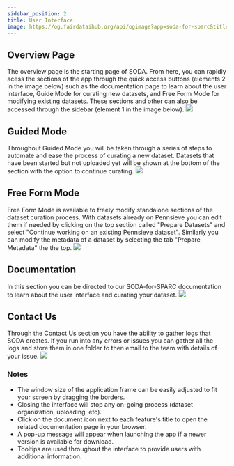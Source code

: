 ```yaml
---
sidebar_position: 2
title: User Interface
image: https://og.fairdataihub.org/api/ogimage?app=soda-for-sparc&title=User%20Interface&description=Getting%20Started
---
```


## Overview Page

The overview page is the starting page of SODA. From here, you can rapidly acess the sections of the app through the quick access buttons (elements 2 in the image below) such as the documentation page to learn about the user interface, Guide Mode for curating new datasets, and Free Form Mode for modifying existing datasets. These sections and other can also be accessed through the sidebar (element 1 in the image below).
![](https://raw.githubusercontent.com/fairdataihub/SODA-for-SPARC/main/docs/documentation/getting-started/overview-soda.PNG)

## Guided Mode

Throughout Guided Mode you will be taken through a series of steps to automate and ease the process of curating a new dataset. Datasets that have been started but not uploaded yet will be shown at the bottom of the section with the option to continue curating.
![](https://raw.githubusercontent.com/fairdataihub/SODA-for-SPARC/main/docs/documentation/getting-started/guided-mode.png)

## Free Form Mode

Free Form Mode is available to freely modify standalone sections of the dataset curation process. With datasets already on Pennsieve you can edit them if needed by clicking on the top section called "Prepare Datasets" and select "Continue working on an existing Pennsieve dataset".
Similarly you can modify the metadata of a dataset by selecting the tab "Prepare Metadata" the the top.
![](https://raw.githubusercontent.com/fairdataihub/SODA-for-SPARC/main/docs/documentation/getting-started/freeform-mode.png)

## Documentation

In this section you can be directed to our SODA-for-SPARC documentation to learn about the user interface and curating your dataset.
![](https://raw.githubusercontent.com/fairdataihub/SODA-for-SPARC/main/docs/documentation/getting-started/documentation.png)

## Contact Us

Through the Contact Us section you have the ability to gather logs that SODA creates. If you run into any errors or issues you can gather all the logs and store them in one folder to then email to the team with details of your issue.
![](https://raw.githubusercontent.com/fairdataihub/SODA-for-SPARC/main/docs/documentation/getting-started/contact-us.png)

### Notes

- The window size of the application frame can be easily adjusted to fit your screen by dragging the borders.
- Closing the interface will stop any on-going process (dataset organization, uploading, etc).
- Click on the document icon next to each feature's title to open the related documentation page in your browser.
- A pop-up message will appear when launching the app if a newer version is available for download.
- Tooltips are used throughout the interface to provide users with additional information.


<PageFeedback />
